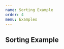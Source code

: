 ```yaml
---
name: Sorting Example
order: 4
menu: Examples
---
```



## Sorting Example

<Playground>
  <MaterialTable
    columns={[
      {title: 'Name', field: 'name', defaultSort: 'desc'},
      {title: 'Surname', field: 'surname', sorting: false},
      {title: 'Birth Year', field: 'birthYear', type: 'numeric'},
      {title: 'Birth Place', field: 'birthCity', lookup: {34: 'İstanbul', 63: 'Şanlıurfa'}},      
    ]}
    data={[
      {name: 'Mehmet', surname: 'Baran', birthYear: 1987, birthCity: 63},
      {name: 'Zerya Betül', surname: 'Baran', birthYear: 2017, birthCity: 34},
    ]}
    title="Sorting"
    options={{
      toolbar: false,
      paging: false
    }}
  />
</Playground>

<Playground>
  <MaterialTable
    columns={[
      {title: 'Name', field: 'name'},
      {title: 'Surname', field: 'surname'},
      {title: 'Birth Year', field: 'birthYear', type: 'numeric'},
      {title: 'Birth Place', field: 'birthCity', lookup: {34: 'İstanbul', 63: 'Şanlıurfa'}},      
    ]}
    data={[
      {name: 'Mehmet', surname: 'Baran', birthYear: 1987, birthCity: 63},
      {name: 'Zerya Betül', surname: 'Baran', birthYear: 2017, birthCity: 34},
    ]}
    title="No Sorting"
    options={{
      toolbar: false,
      paging: false,
      sorting: false,
    }}
  />
</Playground>




